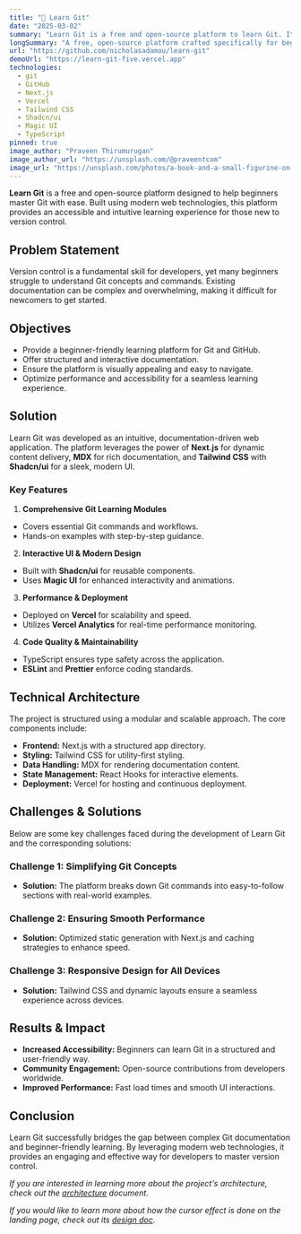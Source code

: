 ```yaml
---
title: "📘 Learn Git"
date: "2025-03-02"
summary: "Learn Git is a free and open-source platform to learn Git. It is designed to be simple and easy to understand for beginners."
longSummary: "A free, open-source platform crafted specifically for beginners to master Git. Designed with simplicity and ease of understanding in mind, this platform provides an accessible entry point for anyone looking to enhance their version control skills."
url: "https://github.com/nicholasadamou/learn-git"
demoUrl: "https://learn-git-five.vercel.app"
technologies:
  - git
  - GitHub
  - Next.js
  - Vercel
  - Tailwind CSS
  - Shadcn/ui
  - Magic UI
  - TypeScript
pinned: true
image_author: "Praveen Thirumurugan"
image_author_url: "https://unsplash.com/@praveentcom"
image_url: "https://unsplash.com/photos/a-book-and-a-small-figurine-on-a-desk-KPAQpJYzH0Y"
---
```


**Learn Git** is a free and open-source platform designed to help beginners master Git with ease. Built using modern web technologies, this platform provides an accessible and intuitive learning experience for those new to version control.

## Problem Statement
Version control is a fundamental skill for developers, yet many beginners struggle to understand Git concepts and commands. Existing documentation can be complex and overwhelming, making it difficult for newcomers to get started.

## Objectives
- Provide a beginner-friendly learning platform for Git and GitHub.
- Offer structured and interactive documentation.
- Ensure the platform is visually appealing and easy to navigate.
- Optimize performance and accessibility for a seamless learning experience.

## Solution
Learn Git was developed as an intuitive, documentation-driven web application. The platform leverages the power of **Next.js** for dynamic content delivery, **MDX** for rich documentation, and **Tailwind CSS** with **Shadcn/ui** for a sleek, modern UI.

### Key Features
1. **Comprehensive Git Learning Modules**
- Covers essential Git commands and workflows.
- Hands-on examples with step-by-step guidance.

2. **Interactive UI & Modern Design**
- Built with **Shadcn/ui** for reusable components.
- Uses **Magic UI** for enhanced interactivity and animations.

3. **Performance & Deployment**
- Deployed on **Vercel** for scalability and speed.
- Utilizes **Vercel Analytics** for real-time performance monitoring.

4. **Code Quality & Maintainability**
- TypeScript ensures type safety across the application.
- **ESLint** and **Prettier** enforce coding standards.

## Technical Architecture
The project is structured using a modular and scalable approach. The core components include:

- **Frontend:** Next.js with a structured app directory.
- **Styling:** Tailwind CSS for utility-first styling.
- **Data Handling:** MDX for rendering documentation content.
- **State Management:** React Hooks for interactive elements.
- **Deployment:** Vercel for hosting and continuous deployment.

## Challenges & Solutions
Below are some key challenges faced during the development of Learn Git and the corresponding solutions:

### Challenge 1: Simplifying Git Concepts
- **Solution:** The platform breaks down Git commands into easy-to-follow sections with real-world examples.

### Challenge 2: Ensuring Smooth Performance
- **Solution:** Optimized static generation with Next.js and caching strategies to enhance speed.

### Challenge 3: Responsive Design for All Devices
- **Solution:** Tailwind CSS and dynamic layouts ensure a seamless experience across devices.

## Results & Impact
- **Increased Accessibility:** Beginners can learn Git in a structured and user-friendly way.
- **Community Engagement:** Open-source contributions from developers worldwide.
- **Improved Performance:** Fast load times and smooth UI interactions.

## Conclusion
Learn Git successfully bridges the gap between complex Git documentation and beginner-friendly learning. By leveraging modern web technologies, it provides an engaging and effective way for developers to master version control.

_If you are interested in learning more about the project's architecture, check out the [architecture](https://github.com/nicholasadamou/learn-git/blob/master/ARCHITECTURE.md) document._

_If you would like to learn more about how the cursor effect is done on the landing page, check out its [design doc](https://github.com/nicholasadamou/learn-git/tree/master/components/canvas-cursor)_.

